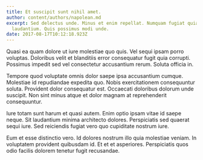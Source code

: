 ```yaml
---
title: Et suscipit sunt nihil amet.
author: content/authors/napolean.md
excerpt: Sed delectus unde. Minus et enim repellat. Numquam fugiat quia minus
  laudantium. Quis possimus modi unde.
date: 2017-08-17T10:12:18.923Z
---
```

Quasi ea quam dolore ut iure molestiae quo quis. Vel sequi ipsam porro voluptas. Doloribus velit et blanditiis error consequatur fugit quia corrupti. Possimus impedit sed vel consectetur accusantium rerum. Soluta officia in.
 Tempore quod voluptate omnis dolor saepe ipsa accusantium cumque. Molestiae id repudiandae expedita quo. Nobis exercitationem consequuntur soluta. Provident dolor consequatur est. Occaecati doloribus dolorum unde suscipit. Non sint minus atque et dolor magnam at reprehenderit consequuntur.
 Iure totam sunt harum et quasi autem. Enim optio ipsam vitae id saepe neque. Sit laudantium minima architecto dolores. Perspiciatis sed quaerat sequi iure. Sed reiciendis fugiat vero quo cupiditate nostrum iure.
 Eum et esse distinctio vero. Id dolores nostrum illo quia molestiae veniam. In voluptatem provident quibusdam id. Et et et asperiores. Perspiciatis quos odio facilis dolorem tenetur fugit recusandae.